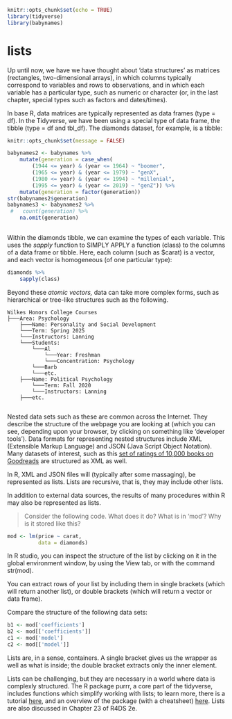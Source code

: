 ```r
knitr::opts_chunk$set(echo = TRUE)
library(tidyverse)
library(babynames)
```

# lists

Up until now, we have we have thought about 'data structures' as matrices (rectangles, two-dimensional arrays), in which columns typically correspond to variables and rows to observations, and in which each variable has a particular type, such as numeric or character (or, in the last chapter, special types such as factors and dates/times).

In base R, data matrices are typically represented as data frames (type = df). In the Tidyverse, we have been using a special type of data frame, the tibble (type = df and tbl_df). The diamonds dataset, for example, is a tibble:

```r
knitr::opts_chunk$set(message = FALSE)
```

```r
babynames2 <- babynames %>% 
    mutate(generation = case_when( 
        (1944 <= year) & (year <= 1964) ~ "boomer",
        (1965 <= year) & (year <= 1979) ~ "genX",
        (1980 <= year) & (year <= 1994) ~ "millenial",
        (1995 <= year) & (year <= 2019) ~ "genZ")) %>%
    mutate(generation = factor(generation))
str(babynames2$generation)
babynames3 <- babynames2 %>% 
 #   count(generation) %>% 
    na.omit(generation)
    
```

Within the diamonds tibble, we can examine the types of each variable. This uses the *sapply* function to SIMPLY APPLY a function (class) to the columns of a data frame or tibble. Here, each column (such as \$carat) is a vector, and each vector is homogeneous (of one particular type):

```r
diamonds %>% 
    sapply(class) 
```

Beyond these *atomic vectors,* data can take more complex forms, such as hierarchical or tree-like structures such as the following.

```         
Wilkes Honors College Courses
├───Area: Psychology
    ├───Name: Personality and Social Development
    └───Term: Spring 2025
    └───Instructors: Lanning
    └───Students: 
        └───Al
            └───Year: Freshman
            └───Concentration: Psychology 
        └───Barb
        └───etc.
    ├───Name: Political Psychology
        └───Term: Fall 2020
        └───Instructors: Lanning
    ├───etc.
        
```

Nested data sets such as these are common across the Internet. They describe the structure of the webpage you are looking at (which you can see, depending upon your browser, by clicking on something like 'developer tools'). Data formats for representing nested structures include XML (Extensible Markup Language) and JSON (Java Script Object Notation). Many datasets of interest, such as this [set of ratings of 10,000 books on Goodreads](http://fastml.com/goodbooks-10k) are structured as XML as well.

In R, XML and JSON files will (typically after some massaging), be represented as lists. Lists are recursive, that is, they may include other lists.

In addition to external data sources, the results of many procedures within R may also be represented as lists.

> Consider the following code. What does it do? What is in 'mod'? Why is it stored like this?

```r
mod <- lm(price ~ carat, 
          data = diamonds)
```

In R studio, you can inspect the structure of the list by clicking on it in the global environment window, by using the View tab, or with the command str(mod).

You can extract rows of your list by including them in single brackets (which will return another list), or double brackets (which will return a vector or data frame).

Compare the structure of the following data sets:

```r
b1 <- mod['coefficients'] 
b2 <- mod[['coefficients']]  
c1 <- mod['model']
c2 <- mod[['model']]
```

Lists are, in a sense, containers. A single bracket gives us the wrapper as well as what is inside; the double bracket extracts only the inner element.

Lists can be challenging, but they are necessary in a world where data is complexly structured. The R package purrr, a core part of the tidyverse, includes functions which simplify working with lists; to learn more, there is a tutorial [here](https://jennybc.github.io/purrr-tutorial/index.html), and an overview of the package (with a cheatsheet) [here](https://purrr.tidyverse.org/). Lists are also discussed in Chapter 23 of R4DS 2e.
